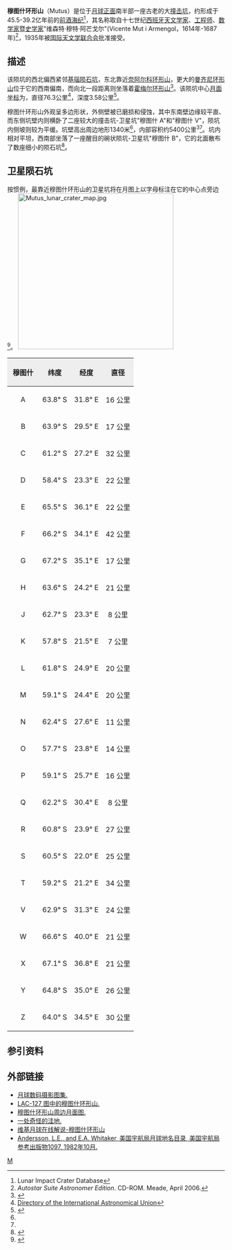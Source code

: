 {{lunar crater data|
 image=Iv 082 h3 cropped Mutus.jpg|240px|
 caption=月球轨道器4号拍摄的图像|
 latitude=63.65|
 N_or_S=S|
 longitude=29.93|
 E_or_W=E|
 diameter=76.3公里|
 depth=3.58公里|
 colong=333|
 eponym=维森特·穆特·阿芒戈尔}}
'''穆图什环形山'''（Mutus）是位于[[月球正面|月球正面]]南半部一座古老的大[[撞击坑|撞击坑]]，约形成于45.5-39.2亿年前的[[前酒海纪|前酒海纪]]<ref name=LICD>Lunar Impact Crater Database</ref>，其名称取自十七世纪[[西班牙|西班牙]][[天文学家|天文学家]]、[[工程师|工程师]]、[[数学家|数学家]]暨[[史学家|史学家]]"维森特·穆特·阿芒戈尔"(Vicente Mut i Armengol，1614年-1687年)<ref name="a">''Autostar Suite Astronomer Edition''. CD-ROM. Meade, April 2006.</ref>，1935年被[[国际天文学联合会|国际天文学联合会]]批准接受。

==描述== 
该陨坑的西北偏西紧邻[[基瑙陨石坑|基瑙陨石坑]]，东北靠近[[奈阿尔科环形山|奈阿尔科环形山]]，更大的[[曼齐尼环形山|曼齐尼环形山]]位于它的西南偏南，而向北一段距离则坐落着[[霍梅尔环形山|霍梅尔环形山]]<ref>{{Cite web |url=http://planetarynames.wr.usgs.gov/images/Lunar/lac_127_lo.pdf |title=Crater Mutus on LAC-127 map. |accessdate=2016-10-15 |archive-date=2013-02-20 |archive-url=https://web.archive.org/web/20130220221516/http://planetarynames.wr.usgs.gov/images/Lunar/lac_127_lo.pdf |dead-url=no }}</ref>。该陨坑中心[[月面坐标|月面坐标]]为{{Coord|63.65|S|29.93|E|globe:Moon|nogoogle=1|noosm=1}}，直径76.3公里<ref name="IAU">[http://planetarynames.wr.usgs.gov/Feature/4083 Directory of the International Astronomical Union]</ref>，深度3.58公里<ref>{{Cite web |url=http://fisherka.csolutionshosting.net/astronote/plan/craterdepth/html/CraterDepthFeatureNameWestfall.html |title=John E. Westfall's Atlas of the Lunar Terminator, Cambridge Univ. Press (2000) |accessdate=2016-10-15 |archive-date=2014-12-18 |archive-url=https://archive.today/20141218234310/http://fisherka.csolutionshosting.net/astronote/plan/craterdepth/html/CraterDepthFeatureNameWestfall.html |dead-url=yes }}</ref>。

穆图什环形山外观呈多边形状，外侧壁被已磨损和侵蚀，其中东南壁边缘较平直、而东侧坑壁内则横卧了二座较大的撞击坑-卫星坑"穆图什 A"和"穆图什 V"，陨坑内侧坡则较为平缓。坑壁高出周边地形1340米<ref name="LICD"/>，内部容积约5400公里<sup>3</sup><ref name="LICD"/>。坑内相对平坦，西南部坐落了一座醒目的碗状陨坑-卫星坑"穆图什 B"，它的北面散布了数座细小的陨石坑<ref>{{cite book 
 | first=Antonín | last=Rükl | authorlink=Antonín Rükl
 | date=1990 | title=Atlas of the Moon
 | publisher=Kalmbach Books
 | isbn=0-913135-17-8 }}</ref>。

==卫星陨石坑==
按惯例，最靠近穆图什环形山的卫星坑将在月图上以字母标注在它的中心点旁边<ref>{{cite book 
 | author=Bussey, B. | author-link=Ben Bussey | author2=Spudis, P. | author2-link=Paul Spudis
 | date=2004 | title=The Clementine Atlas of the Moon
 | publisher=Cambridge University Press | location=New York
 | isbn=0-521-81528-2 }}</ref>。
[[Image:Mutus_lunar_crater_map.jpg|360px]]

{| class="wikitable"
!width="25%" style="background:#eeeeee;" |穆图什 
!width="25%" style="background:#eeeeee;" |纬度
!width="25%" style="background:#eeeeee;" |经度
!width="25%" style="background:#eeeeee;" |直径
|-
|align="center"|A
|align="center"|63.8° S
|align="center"|31.8° E
|align="center"|16 公里
|-
|align="center"|B
|align="center"|63.9° S
|align="center"|29.5° E
|align="center"|17 公里
|-
|align="center"|C
|align="center"|61.2° S
|align="center"|27.2° E
|align="center"|32 公里
|-
|align="center"|D
|align="center"|58.4° S
|align="center"|23.3° E
|align="center"|22 公里
|-
|align="center"|E
|align="center"|65.5° S
|align="center"|36.1° E
|align="center"|22 公里
|-
|align="center"|F
|align="center"|66.2° S
|align="center"|34.1° E
|align="center"|42 公里
|-
|align="center"|G
|align="center"|67.2° S
|align="center"|35.1° E
|align="center"|17 公里
|-
|align="center"|H
|align="center"|63.6° S
|align="center"|24.2° E
|align="center"|21 公里
|-
|align="center"|J
|align="center"|62.7° S
|align="center"|23.3° E
|align="center"|8 公里
|-
|align="center"|K
|align="center"|57.8° S
|align="center"|21.5° E
|align="center"|7 公里
|-
|align="center"|L
|align="center"|61.8° S
|align="center"|24.9° E
|align="center"|20 公里
|-
|align="center"|M
|align="center"|59.1° S
|align="center"|24.4° E
|align="center"|20 公里
|-
|align="center"|N
|align="center"|62.4° S
|align="center"|27.6° E
|align="center"|11 公里
|-
|align="center"|O
|align="center"|57.7° S
|align="center"|23.8° E
|align="center"|14 公里
|-
|align="center"|P
|align="center"|59.1° S
|align="center"|25.7° E
|align="center"|16 公里
|-
|align="center"|Q
|align="center"|62.2° S
|align="center"|30.4° E
|align="center"|8 公里
|-
|align="center"|R
|align="center"|60.8° S
|align="center"|23.9° E
|align="center"|27 公里
|-
|align="center"|S
|align="center"|60.5° S
|align="center"|22.0° E
|align="center"|25 公里
|-
|align="center"|T
|align="center"|59.2° S
|align="center"|21.2° E
|align="center"|34 公里
|-
|align="center"|V
|align="center"|62.9° S
|align="center"|31.3° E
|align="center"|24 公里
|-
|align="center"|W
|align="center"|66.6° S
|align="center"|40.0° E
|align="center"|21 公里
|-
|align="center"|X
|align="center"|67.1° S
|align="center"|36.8° E
|align="center"|21 公里
|-
|align="center"|Y
|align="center"|64.8° S
|align="center"|35.0° E
|align="center"|26 公里
|-
|align="center"|Z
|align="center"|64.0° S
|align="center"|34.5° E
|align="center"|30 公里
|}{{clear}}

==参引资料==
{{Reflist}}

==外部链接==
*[http://www.lpi.usra.edu/resources/lunar_orbiter/bin/srch_nam.shtml?Mutus%7C0 月球数码摄影图集.] {{Wayback|url=http://www.lpi.usra.edu/resources/lunar_orbiter/bin/srch_nam.shtml?Mutus%7C0 |date=20170408082536 }}
*[http://www.lpi.usra.edu/resources/mapcatalog/LAC/lac127/ LAC-127 图中的穆图什环形山.] {{Wayback|url=http://www.lpi.usra.edu/resources/mapcatalog/LAC/lac127/ |date=20160304072842 }}
*[http://www.lpi.usra.edu/resources/mapcatalog/usgs/I702/ 穆图什环形山周边月面图.] {{Wayback|url=http://www.lpi.usra.edu/resources/mapcatalog/usgs/I702/ |date=20160304065618 }}
*[http://www.lpod.org/archive/LPOD-2004-07-13.htm 一处奇怪的洼地.] {{Wayback|url=http://www.lpod.org/archive/LPOD-2004-07-13.htm |date=20180531014359 }}
*[http://the-moon.wikispaces.com/Mutus 维基月球在线解说-穆图什环形山] {{Wayback|url=http://the-moon.wikispaces.com/Mutus |date=20180301061811 }}
* [http://planet4589.org/astro/lunar/RP-1097.pdf Andersson, L.E., and E.A. Whitaker, 美国宇航局月球地名目录, 美国宇航局参考出版物1097, 1982年10月.] {{Wayback|url=http://planet4589.org/astro/lunar/RP-1097.pdf |date=20141006125838 }}

[[Category:月球环形山|M]]
{{月球環形山 (L-N)}}